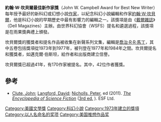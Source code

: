 {{更新|time=2020-08-02T08:33:27+00:00}}
{{Infobox award
| image          = CampbellPin cropped.jpg
| imagesize      = 200px
| caption        = Pin given to all winners and nominees
| alt            = A five-pointed star pin made of fountain pen nibs resting in a small box
| name           = John W. Campbell Award for Best New Writer
| current_awards =
| description    =最好的新科幻或幻想小說[[作家|作家]]
| presenter      = World Science Fiction Society
| country        =
| location       =
| year           = 1973
| holder         = Mur Lafferty
}}

'''約翰·W·坎貝爾最佳新作家獎'''（John W. Campbell Award for Best New Writer）每年授予最好的新科幻或幻想小說[[作家|作家]]，以紀念科幻小說編輯和作家[[約翰·W·坎貝爾|約翰·W·坎貝爾]]，他是科幻小說的早期歷史中最有影響力的編輯之一。該獎項是由《[[戴爾雜誌|戴爾雜誌]]》（Dell Magazines）主辦。由世界科幻協會（WSFS）提名和遴選過程，該獎項是在雨果獎典禮上頒發。

坎貝爾獎的獲獎者和提名作品被收集在新聲系列文集，編輯是[[喬治·R·R·馬丁|喬治·R·R·馬丁]]，其中五卷包括獎項從1973年到1977年，被刊登在1977年和1984年之間。坎貝爾提名和獲獎者，如邁克爾·伯斯坦，給作者和出版商建立信譽。

坎貝爾獎已超過41年，有170作家被提名。其中，42位作者獲獎。

==參考==
*[[John_Clute|Clute, John]]; [[David_Langford|Langford, David]]; [[Peter_Nicholls_(writer)|Nicholls, Peter]], ed (2011). ''[[The_Encyclopedia_of_Science_Fiction|The Encyclopedia of Science Fiction]]'' ([http://www.sf-encyclopedia.com 3rd ed.] {{Wayback|url=http://www.sf-encyclopedia.com/ |date=20180321003613 }}). ESF Ltd.

{{科学幻想}}

[[Category:美國文學獎|Category:美國文學獎]]
[[Category:科幻小說|Category:科幻小說]]
[[Category:1973年建立的獎項|Category:1973年建立的獎項]]
[[Category:以人名命名的奖项|Category:以人名命名的奖项]]
[[Category:美国推想作品奖|Category:美国推想作品奖]]